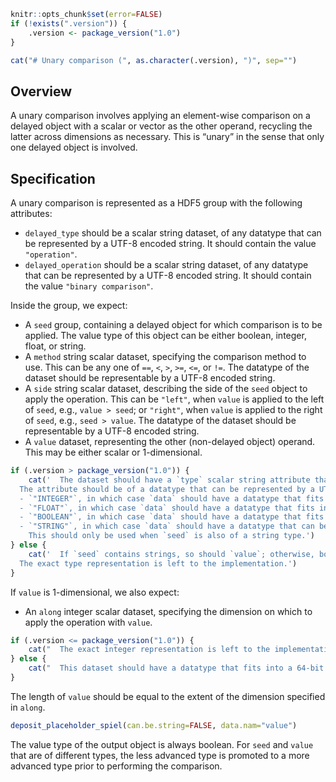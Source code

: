 ```r
knitr::opts_chunk$set(error=FALSE)
if (!exists(".version")) {
    .version <- package_version("1.0")
}
```

```r
cat("# Unary comparison (", as.character(.version), ")", sep="")
```

## Overview

A unary comparison involves applying an element-wise comparison on a delayed object with a scalar or vector as the other operand,
recycling the latter across dimensions as necessary.
This is "unary" in the sense that only one delayed object is involved.

## Specification

A unary comparison is represented as a HDF5 group with the following attributes:

- `delayed_type` should be a scalar string dataset, of any datatype that can be represented by a UTF-8 encoded string.
  It should contain the value `"operation"`.
- `delayed_operation` should be a scalar string dataset, of any datatype that can be represented by a UTF-8 encoded string.
  It should contain the value `"binary comparison"`.

Inside the group, we expect:

- A `seed` group, containing a delayed object for which comparison is to be applied.
  The value type of this object can be either boolean, integer, float, or string.
- A `method` string scalar dataset, specifying the comparison method to use.
  This can be any one of `==`, `<`, `>`, `>=`, `<=`, or `!=`. 
  The datatype of the dataset should be representable by a UTF-8 encoded string.
- A `side` string scalar dataset, describing the side of the `seed` object to apply the operation.
  This can be `"left"`, when `value` is applied to the left of `seed`, e.g., `value > seed`;
  or `"right"`, when `value` is applied to the right of `seed`, e.g., `seed > value`.
  The datatype of the dataset should be representable by a UTF-8 encoded string.
- A `value` dataset, representing the other (non-delayed object) operand.
  This may be either scalar or 1-dimensional.
```r
if (.version > package_version("1.0")) {
    cat('  The dataset should have a `type` scalar string attribute that specifies the value type of the other operand. 
  The attribute should be of a datatype that can be represented by a UTF-8 encoded string, and should hold one of the following values:
  - `"INTEGER"`, in which case `data` should have a datatype that fits into a 32-bit signed integer.
  - `"FLOAT"`, in which case `data` should have a datatype that fits into a 64-bit float.
  - `"BOOLEAN"`, in which case `data` should have a datatype that fits into a 8-bit signed integer.
  - `"STRING"`, in which case `data` should have a datatype that can be represented by a UTF-8 encoded string.
    This should only be used when `seed` is also of a string type.')
} else {
    cat('  If `seed` contains strings, so should `value`; otherwise, both `seed` and `value` should be any of boolean, integer or float.
  The exact type representation is left to the implementation.')
}
```

If `value` is 1-dimensional, we also expect:

- An `along` integer scalar dataset, specifying the dimension on which to apply the operation with `value`.
```r
if (.version <= package_version("1.0")) {
    cat("  The exact integer representation is left to the implementation.")
} else {
    cat("  This dataset should have a datatype that fits into a 64-bit unsigned integer.")
}
```
  The length of `value` should be equal to the extent of the dimension specified in `along`.

```r
deposit_placeholder_spiel(can.be.string=FALSE, data.nam="value")
```

The value type of the output object is always boolean.
For `seed` and `value` that are of different types, the less advanced type is promoted to a more advanced type prior to performing the comparison.
